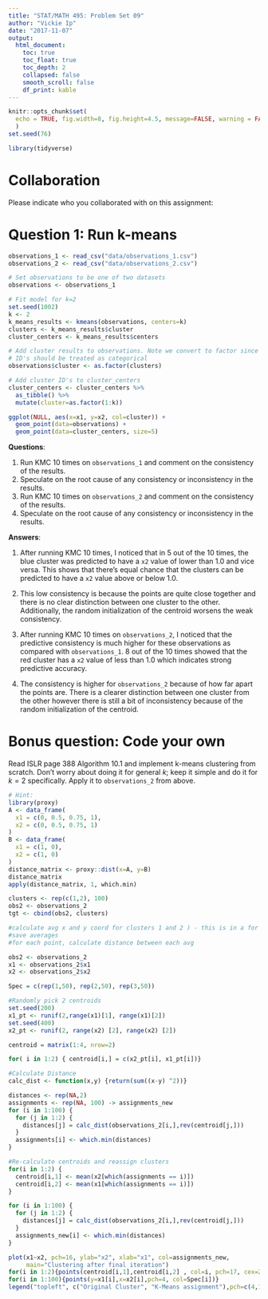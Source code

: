 ```yaml
---
title: "STAT/MATH 495: Problem Set 09"
author: "Vickie Ip"
date: "2017-11-07"
output:
  html_document:
    toc: true
    toc_float: true
    toc_depth: 2
    collapsed: false
    smooth_scroll: false
    df_print: kable
---
```


```r
knitr::opts_chunk$set(
  echo = TRUE, fig.width=8, fig.height=4.5, message=FALSE, warning = FALSE
  )
set.seed(76)

library(tidyverse)

```



# Collaboration

Please indicate who you collaborated with on this assignment: 


# Question 1: Run k-means

```r
observations_1 <- read_csv("data/observations_1.csv")
observations_2 <- read_csv("data/observations_2.csv")

# Set observations to be one of two datasets
observations <- observations_1
```
```r
# Fit model for k=2
set.seed(1002)
k <- 2
k_means_results <- kmeans(observations, centers=k)
clusters <- k_means_results$cluster
cluster_centers <- k_means_results$centers

# Add cluster results to observations. Note we convert to factor since cluster
# ID's should be treated as categorical
observations$cluster <- as.factor(clusters)

# Add cluster ID's to cluster_centers
cluster_centers <- cluster_centers %>% 
  as_tibble() %>% 
  mutate(cluster=as.factor(1:k))

ggplot(NULL, aes(x=x1, y=x2, col=cluster)) +
  geom_point(data=observations) +
  geom_point(data=cluster_centers, size=5)
```

**Questions**:

1. Run KMC 10 times on `observations_1` and comment on the consistency of the
results.
2. Speculate on the root cause of any consistency or inconsistency in the
results.
3. Run KMC 10 times on `observations_2` and comment on the consistency of the
results.
4. Speculate on the root cause of any consistency or inconsistency in the
results.

**Answers**:

1. After running KMC 10 times, I noticed that in 5 out of the 10 times, the blue cluster was predicted to have a `x2` value of lower than 1.0 and vice versa. This shows that there's equal chance that the clusters can be predicted to have a `x2` value above or below 1.0. 

2. This low consistency is because the points are quite close together and there is no clear distinction between one cluster to the other. Additionally, the random initialization of the centroid worsens the weak consistency.

3. After running KMC 10 times on `observations_2`, I noticed that the predictive consistency is much higher for these observations as compared with `observations_1`. 8 out of the 10 times showed that the red cluster has a `x2` value of less than 1.0 which indicates strong predictive accuracy.

4. The consistency is higher for `observations_2` because of how far apart the points are. There is a clearer distinction between one cluster from the other however there is still a bit of inconsistency because of the random initialization of the centroid.

# Bonus question: Code your own

Read ISLR page 388 Algorithm 10.1 and implement k-means clustering from scratch.
Don't worry about doing it for general $k$; keep it simple and do it for $k=2$
specifically. Apply it to `observations_2` from above.

```r
# Hint:
library(proxy)
A <- data_frame(
  x1 = c(0, 0.5, 0.75, 1),
  x2 = c(0, 0.5, 0.75, 1)
)
B <- data_frame(
  x1 = c(1, 0),
  x2 = c(1, 0)
)
distance_matrix <- proxy::dist(x=A, y=B)
distance_matrix
apply(distance_matrix, 1, which.min)

clusters <- rep(c(1,2), 100)
obs2 <- observations_2
tgt <- cbind(obs2, clusters)

#calculate avg x and y coord for clusters 1 and 2 ) - this is in a for loop 100 times
#save averages
#for each point, calculate distance between each avg
```


```r
obs2 <- observations_2
x1 <- observations_2$x1
x2 <- observations_2$x2

Spec = c(rep(1,50), rep(2,50), rep(3,50))

#Randomly pick 2 centroids
set.seed(200)
x1_pt <- runif(2,range(x1)[1], range(x1)[2])
set.seed(400)
x2_pt <- runif(2, range(x2) [2], range(x2) [2])

centroid = matrix(1:4, nrow=2)

for( i in 1:2) { centroid[i,] = c(x2_pt[i], x1_pt[i])}

#Calculate Distance
calc_dist <- function(x,y) {return(sum((x-y) ^2))}

distances <- rep(NA,2)
assignments <- rep(NA, 100) -> assignments_new
for (i in 1:100) {
  for (j in 1:2) {
    distances[j] = calc_dist(observations_2[i,],rev(centroid[j,]))
  }
  assignments[i] <- which.min(distances)
}
```
```r
#Re-calculate centroids and reassign clusters
for(i in 1:2) {
  centroid[i,1] <- mean(x2[which(assignments == i)])
  centroid[i,2] <- mean(x1[which(assignments == i)])
}

for (i in 1:100) {
  for (j in 1:2) {
    distances[j] = calc_dist(observations_2[i,],rev(centroid[j,]))
  }
  assignments_new[i] <- which.min(distances)
}

plot(x1~x2, pch=16, ylab="x2", xlab="x1", col=assignments_new,
     main="Clustering after final iteration")
for(i in 1:2){points(centroid[i,1],centroid[i,2] , col=i, pch=17, cex=2)}
for(i in 1:100){points(y=x1[i],x=x2[i],pch=4, col=Spec[i])}
legend("topleft", c("Original Cluster", "K-Means assignment"),pch=c(4,16),bty="n")
```



